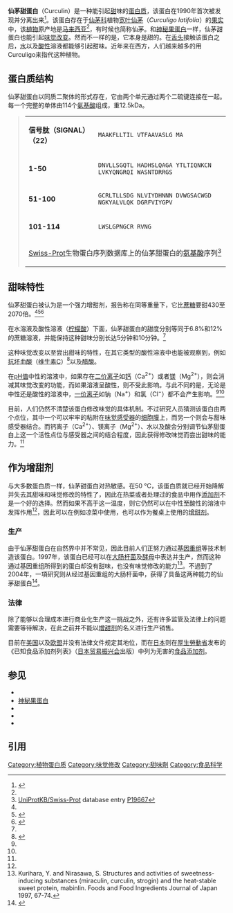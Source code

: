 {{protein
| Name = 仙茅甜蛋白
| caption = 仙茅甜蛋白[[二聚体|二聚体]]，来源：{{PDB|2DPF}}。
| image = Curculin 2DPF.png
| width = 
| HGNCid = 
| Symbol = CURC_CURLA 
| AltSymbols = 
| EntrezGene = 
| OMIM = 
| RefSeq = 
| UniProt = P19667
| PDB = 2PDF
| PDB_supplemental = {{PDB2|2D04}}
| ECnumber = 
| Chromosome = 
| Arm = 
| Band = 
| LocusSupplementaryData =
}}

'''仙茅甜蛋白'''（Curculin）是一种能引起[[甜|甜]]味的[[蛋白质|蛋白质]]，该蛋白在1990年首次被发现并分离出来<ref name = jbc-265-15770>{{cite journal |author=Yamashita H, Theerasilp S, Aiuchi T, Nakaya K, Nakamura Y, Kurihara Y |title=Purification and complete amino acid sequence of a new type of sweet protein taste-modifying activity, curculin |journal=J. Biol. Chem. |volume=265 |issue=26 |pages=15770–5 |pmid=2394746 |doi= |url=http://www.jbc.org/cgi/pmidlookup?view=long&pmid=2394746|date=September 1990}}</ref>。该蛋白存在于[[仙茅科|仙茅科]]植物[[宽叶仙茅|宽叶仙茅]]（''Curculigo latifolia''）的[[果实|果实]]中，该[[植物|植物]]原产地是[[马来西亚|马来西亚]]<ref name = jbc-265-15770/>，有时候也简称仙茅。和[[神秘果蛋白|神秘果蛋白]]一样，仙茅甜蛋白也能引起[[:Category:味觉改变|味觉改变]]。然而不一样的是，它本身是甜的。在[[舌头|舌头]]接触该蛋白之后，[[水|水]]以及[[酸性|酸性]]溶液都能够引起甜味。近年来在西方，人们越来越多的用Curculigo来指代这种植物。

== 蛋白质结构 ==
仙茅甜蛋白以同质二聚体的形式存在，它由两个单元通过两个二硫键连接在一起。每一个完整的单体由114个[[氨基酸|氨基酸]]组成，重12.5kDa。

<blockquote>
{| class="wikitable"
|-
| '''信号肽（SIGNAL）（22）''' || <tt>MAAKFLLTIL VTFAAVASLG MA</tt>
|-
| '''1-50''' || <tt>DNVLLSGQTL HADHSLQAGA YTLTIQNKCN LVKYQNGRQI WASNTDRRGS</tt>
|-
| '''51-100''' || <tt>GCRLTLLSDG NLVIYDHNNN DVWGSACWGD NGKYALVLQK DGRFVIYGPV</tt>
|-
| '''101-114''' || <tt>LWSLGPNGCR RVNG</tt>
|-
| colspan="2" | [[Swiss-Prot|Swiss-Prot]]生物蛋白序列数据库上的仙茅甜蛋白的[[氨基酸|氨基酸]]序列<ref name="structure">[[Swiss-Prot|UniProtKB/Swiss-Prot]] database entry [http://www.expasy.org/uniprot/P19667 P19667]</ref>
|}
</blockquote>

== 甜味特性 ==
仙茅甜蛋白被认为是一个强力增甜剂，报告称在同等重量下，它比[[蔗糖|蔗糖]]要甜430至2070倍。<ref name="jbc-265-15770" /><ref>{{cite journal |author=Kurihara Y |title=Characteristics of antisweet substances, sweet proteins, and sweetness-inducing proteins |journal=Crit Rev Food Sci Nutr |volume=32 |issue=3 |pages=231–52 |year=1992 |pmid=1418601 |doi= |url=}}</ref><ref name = cc-20-239>{{cite journal |author=Yamashita H, Akabane T, Kurihara Y |title=Activity and stability of a new sweet protein with taste-modifying action, curculin |journal=Chem. Senses |volume=20 |issue=2 |pages=239–43 |pmid=7583017 |doi=10.1093/chemse/20.2.239 |url=http://chemse.oxfordjournals.org/cgi/pmidlookup?view=long&pmid=7583017 |date=April 1995 |access-date=2009-11-04 |archive-date=2012-07-30 |archive-url=https://archive.is/20120730145328/http://chemse.oxfordjournals.org/cgi/pmidlookup?view=long&pmid=7583017 |dead-url=no }}</ref>

在水溶液及酸性溶液（[[柠檬酸|柠檬酸]]）下面，仙茅甜蛋白的甜度分别等同于6.8%和12%的蔗糖溶液，并能保持这种甜味分别长达5分钟和10分钟。<ref name="jbc-265-15770" />

这种味觉改变以至尝出甜味的特性，在其它类型的酸性溶液中也能被观察到，例如[[抗坏血酸|抗坏血酸]]（[[维生素C|维生素C]]）<ref name="patent-5242693">{{Cite web |url=http://www.freepatentsonline.com/5242693.html |title=Y Kurihara, H Kohno, M Kato, K Ikeda and M Miyake. Protein curuculin and application of the same. US5242693 A. 1993. |accessdate=2009-11-04 |archive-date=2019-09-13 |archive-url=https://web.archive.org/web/20190913091441/http://www.freepatentsonline.com/5242693.html |dead-url=no }}</ref>以及[[醋酸|醋酸]]。 

在[[pH值|pH值]]中性的溶液中，如果存在[[二价|二价]][[离子|离子]]如[[钙|钙]]（Ca<sup>2+</sup>）或者[[镁|镁]]（Mg<sup>2+</sup>），则会消减其味觉改变的功能，而如果溶液呈酸性，则不受此影响。与此不同的是，无论是中性还是酸性的溶液中，[[一价|一价]][[离子|离子]]如钠（Na<sup>+</sup>）和氯（Cl<sup>−</sup>）都不会产生影响。<ref name="jbc-265-15770" /><ref name="cc-20-239" />

目前，人们仍然不清楚该蛋白修改味觉的具体机制。不过研究人员猜测该蛋白由两个点位，其中一个可以牢牢的粘附在[[味觉感受器|味觉感受器]]的[[细胞膜|细胞膜]]上，而另一个则会与甜味感受器结合。而钙离子（Ca<sup>2+</sup>）、镁离子（Mg<sup>2+</sup>）、水以及酸会分别调节仙茅甜蛋白上这一个活性点位与感受器之间的结合程度，因此获得修改味觉而尝出甜味的能力。<ref name="cc-20-239" />

== 作为增甜剂 ==
与大多数蛋白质一样，仙茅甜蛋白对热敏感。在50 °C，该蛋白质就已经开始降解并失去其甜味和味觉修改的特性了，因此在热菜或者处理过的食品中用作[[食品添加剂|添加剂]]不是一个好的选择。然而如果不高于这一温度，则它仍然可以在中性至酸性的溶液中发挥作用<ref name="cc-20-239" />，因此可以在例如凉菜中使用，也可以作为餐桌上使用的[[增甜剂|增甜剂]]。

=== 生产 ===
由于仙茅甜蛋白在自然界中并不常见，因此目前人们正努力通过[[基因重组|基因重组]]等技术制造该蛋白。1997年，该蛋白已经可以在[[大肠杆菌|大肠杆菌]]及[[酵母|酵母]]中表达并生产，然而这种通过基因重组所得到的蛋白却没有甜味，也没有味觉修改的能力<ref name="ffijoj-67">Kurihara, Y. and Nirasawa, S. Structures and activities of sweetness-inducing substances (miraculin, curculin, strogin) and the heat-stable sweet protein, mabinlin. Foods and Food Ingredients Journal of Japan 1997, 67-74.</ref>。不過到了2004年，一項研究则从经过基因重组的大肠杆菌中，获得了具备这两种能力的仙茅甜蛋白<ref>{{cite journal | doi = 10.1016/j.febslet.2004.07.073 | author = Suzuki, M; Kurimoto, E; Nirasawa, S; Masuda, Y; Hori, K; Kurihara, Y; Shimba, N; Kawai, M; Suzuki, E; Kato, K | title = Recombinant curculin heterodimer exhibits taste-modifying and sweet-tasting activities | volume = 573 | issue = 1-3 | pages = 135–8 | pmid = 15327988 | journal = FEBS letters|date=August 2004}}</ref>。

=== 法律 ===
除了能够以合理成本进行商业化生产这一挑战之外，还有许多监管及法律上的问题需要等待解决，在此之前并不能以[[增甜剂|增甜剂]]的名义进行生产销售。

目前在[[美国|美国]]以及[[欧盟|欧盟]]并没有法律文件规定其地位，而在[[日本|日本]]则在[[厚生勞動省|厚生勞動省]]发布的《已知食品添加剂列表》（[[日本贸易振兴会|日本贸易振兴会]]出版）中列为无害的[[食品添加剂|食品添加剂]]。

== 参见 ==
* {{tsl|en|Brazzein|甜味蛋白}}
* [[神秘果蛋白|神秘果蛋白]]
* {{tsl|en|Monellin|应乐果甜蛋白}}
* {{tsl|en|Thaumatin|竹芋甜蛋白}}
* {{tsl|en|Pentadin|瘤药甜蛋白}}

== 引用 ==
{{Reflist|2}}

[[Category:植物蛋白质|Category:植物蛋白质]]
[[Category:味觉修改|Category:味觉修改]]
[[Category:甜味劑|Category:甜味劑]]
[[Category:食品科学|Category:食品科学]]